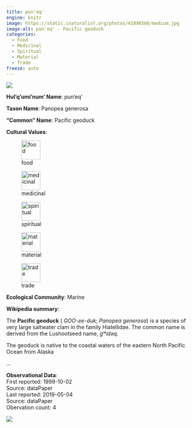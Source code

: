 ```yaml
---
title: pun'eq'
engine: knitr
image: https://static.inaturalist.org/photos/41098566/medium.jpg
image-alt: pun'eq' - Pacific geoduck
categories:
  - Food
  - Medicinal
  - Spiritual
  - Material
  - Trade
freeze: auto
---
```

![](https://static.inaturalist.org/photos/41098566/medium.jpg){fig-alt="pun'eq' - Pacific geoduck"}

**Hul'q'umi'num' Name**: pun'eq'



**Taxon Name**: Panopea generosa

**"Common" Name**: Pacific geoduck

**Cultural Values**:  

::: {layout-nrow=1 style="width:60%"}
![food](/files/food.svg){width=50px}

![medicinal](/files/medicinal.svg){width=50px}

![spiritual](/files/spiritual.svg){width=50px}

![material](/files/material.svg){width=50px}

![trade](/files/trade.svg){width=50px}
:::

**Ecological Community**: Marine

**Wikipedia summary**:  
<p class="mw-empty-elt">

</p>
<p>The <b>Pacific geoduck</b> (<span></span> <i title="English pronunciation respelling">GOO-ee-duk</i>; <i>Panopea generosa</i>) is a species of very large saltwater clam in the family Hiatellidae. The common name is derived from the Lushootseed name, <span title="Lushootseed-language text"><i lang="lut">gʷidəq</i></span>.
</p><p>The geoduck is native to the coastal waters of the eastern North Pacific Ocean from Alaska</p>...

**Observational Data**:   
First reported: 1999-10-02  
Source: dataPaper  
Last reported: 2019-05-04  
Source: dataPaper  
Obervation count: 4

![](community_dist.png)
